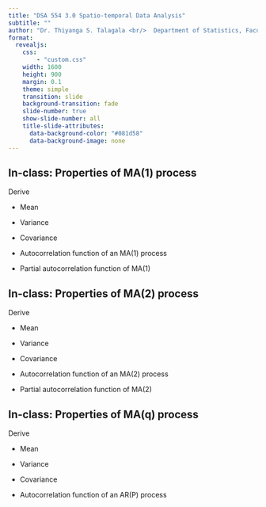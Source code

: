 ```yaml
---
title: "DSA 554 3.0 Spatio-temporal Data Analysis"
subtitle: ""
author: "Dr. Thiyanga S. Talagala <br/>  Department of Statistics, Faculty of Applied Sciences <br/> University of Sri Jayewardenepura, Sri Lanka"
format:
  revealjs:
    css:
        - "custom.css"
    width: 1600
    height: 900
    margin: 0.1
    theme: simple
    transition: slide
    background-transition: fade
    slide-number: true
    show-slide-number: all
    title-slide-attributes: 
      data-background-color: "#081d58"
      data-background-image: none
---
```


## In-class: Properties of MA(1) process

Derive

-   Mean

-   Variance

-   Covariance

-   Autocorrelation function of an MA(1) process

- Partial autocorrelation function of MA(1)

## In-class: Properties of MA(2) process

Derive

-   Mean

-   Variance

-   Covariance

-   Autocorrelation function of an MA(2) process

- Partial autocorrelation function of MA(2)

## In-class: Properties of MA(q) process

Derive

-   Mean

-   Variance

-   Covariance

-   Autocorrelation function of an AR(P) process
